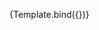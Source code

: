 

<Meta
  title="dnd/With non-default steps and timeslots"
  component={DragAndDropCalendar}
/>


<Canvas>
  <Story
    name="With non-default steps and timeslots"
    args={{
      defaultView: Views.WEEK,
      events,
      step: 15,
      timeslots: 4,
      onEventDrop: action('event dropped'),
      onEventResize: action('event resized'),
    }}
    argTypes={{}}
  >
    {Template.bind({})}
  </Story>
</Canvas>
